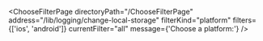 

<ChooseFilterPage
  directoryPath="/ChooseFilterPage"
  address="/lib/logging/change-local-storage"
  filterKind="platform"
  filters={['ios', 'android']}
  currentFilter="all"
  message={'Choose a platform:'}
/>
